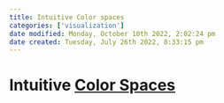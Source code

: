 ```yaml
---
title: Intuitive Color spaces
categories: ['visualization']
date modified: Monday, October 10th 2022, 2:02:24 pm
date created: Tuesday, July 26th 2022, 8:33:15 pm
---
```


# Intuitive [Color Spaces](Color%20Spaces.qmd)



